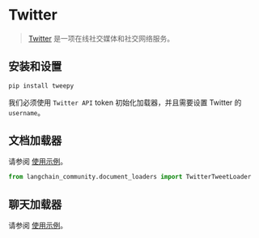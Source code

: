 # Twitter

>[Twitter](https://twitter.com/) 是一项在线社交媒体和社交网络服务。


## 安装和设置

```bash
pip install tweepy
```

我们必须使用 `Twitter API` token 初始化加载器，并且需要设置 Twitter 的 `username`。


## 文档加载器

请参阅 [使用示例](/docs/integrations/document_loaders/twitter)。

```python
from langchain_community.document_loaders import TwitterTweetLoader
```

## 聊天加载器

请参阅 [使用示例](/docs/integrations/chat_loaders/twitter)。